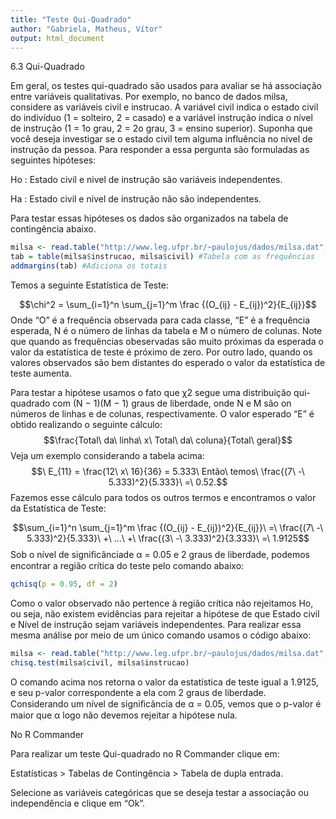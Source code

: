 ```yaml
---
title: "Teste Qui-Quadrado"
author: "Gabriela, Matheus, Vítor"
output: html_document
---
```

6.3 Qui-Quadrado

Em geral, os testes qui-quadrado são usados para avaliar se há associação entre variáveis qualitativas. Por exemplo, no banco de dados milsa, considere as variáveis civil e instrucao. A variável civil indica o estado civil do indivíduo (1 = solteiro, 2 = casado) e a variável instrução indica o nível de instrução (1 = 1o grau, 2 = 2o grau, 3 = ensino superior). Suponha que você deseja investigar se o estado civil tem alguma influência no nivel de instrução da pessoa. 
Para responder a essa pergunta são formuladas as seguintes hipóteses: 

Ho : Estado civil e nivel de instrução são variáveis independentes.

Ha : Estado civil e nivel de instrução não são independentes. 

Para testar essas hipóteses os dados são organizados na tabela de contingência abaixo.

```r
milsa <- read.table("http://www.leg.ufpr.br/~paulojus/dados/milsa.dat", head = T)
tab = table(milsa$instrucao, milsa$civil) #Tabela com as frequências
addmargins(tab) #Adiciona os totais
```
Temos a seguinte Estatística de Teste:

$$\chi^2 = \sum_{i=1}^n \sum_{j=1}^m \frac {(O_{ij} - E_{ij})^2}{E_{ij}}$$
Onde "O" é a frequência observada para cada classe, "E" é a frequência esperada, N é o número de linhas da tabela e M o número de colunas. Note que quando as frequências obeservadas são muito próximas da esperada o valor da estatística de teste é próximo de zero. Por outro lado, quando os valores observados são bem distantes do esperado o valor da estatística de teste aumenta.

Para testar a hipótese usamos o fato que  χ2 segue uma distribuição qui-quadrado com (N − 1)(M − 1) graus de liberdade, onde N e M são on números de linhas e de colunas, respectivamente. 
O valor esperado "E" é obtido realizando o seguinte cálculo: 
$$\frac{Total\ da\ linha\ x\ Total\ da\ coluna}{Total\ geral}$$ 
Veja um exemplo considerando a tabela acima:
$$\ E_{11} = \frac{12\ x\ 16}{36} = 5.333\ Então\ temos\ \frac{(7\ -\ 5.333)^2}{5.333}\ =\ 0.52.$$
Fazemos esse cálculo para todos os outros termos e encontramos o valor da Estatística de Teste:

$$\sum_{i=1}^n \sum_{j=1}^m \frac {(O_{ij} - E_{ij})^2}{E_{ij}}\ =\ \frac{(7\ -\ 5.333)^2}{5.333}\ +\ ...\ +\ \frac{(3\ -\ 3.333)^2}{3.333}\ =\ 1.9125$$
Sob o nível de signiﬁcânciade α = 0.05 e 2 graus de liberdade, podemos encontrar a região crítica do teste pelo comando abaixo:

```r
qchisq(p = 0.95, df = 2)
```
Como o valor observado não pertence à região crítica não rejeitamos Ho, ou seja, não existem evidências para rejeitar a hipótese de que Estado civil e Nível de instrução sejam variáveis independentes. Para realizar essa mesma análise por meio de um único comando usamos o código abaixo:

```r
milsa <- read.table("http://www.leg.ufpr.br/~paulojus/dados/milsa.dat", head = T)
chisq.test(milsa$civil, milsa$instrucao)
```
O comando acima nos retorna o valor da estatística de teste igual a 1.9125, e seu p-valor correspondente a ela com 2 graus de liberdade. Considerando um nível de signiﬁcância de α = 0.05, vemos que o p-valor é maior que α logo não devemos rejeitar a hipótese nula.

No R Commander

Para realizar um teste Qui-quadrado no R Commander clique em: 

Estatísticas > Tabelas de Contingência > Tabela de dupla entrada. 

Selecione as variáveis categóricas que se deseja testar a associação ou independência e clique em "Ok".
